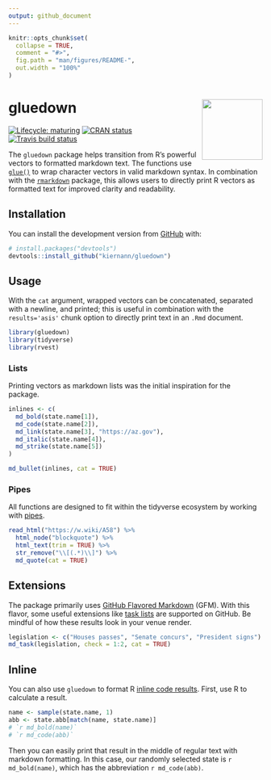 ```yaml
---
output: github_document
---
```


<!-- README.md is generated from README.Rmd. Please edit that file -->

```r
knitr::opts_chunk$set(
  collapse = TRUE,
  comment = "#>",
  fig.path = "man/figures/README-",
  out.width = "100%"
)
```

# gluedown <img src="man/figures/logo.png" align="right" width="120" />

<!-- badges: start -->
[![Lifecycle: maturing](https://img.shields.io/badge/lifecycle-maturing-blue.svg)](https://www.tidyverse.org/lifecycle/#maturing)
[![CRAN status](https://www.r-pkg.org/badges/version/gluedown)](https://CRAN.R-project.org/package=gluedown)
[![Travis build status](https://travis-ci.org/kiernann/gluedown.svg?branch=master)](https://travis-ci.org/kiernann/gluedown)
<!-- badges: end -->

The `gluedown` package helps transition from R's powerful vectors to formatted
markdown text. The functions use [`glue()`][glue] to wrap character vectors in
valid markdown syntax. In combination with the [`rmarkdown`][rmd] package, this
allows users to directly print R vectors as formatted text for improved clarity
and readability.

[glue]: https://github.com/tidyverse/glue
[rmd]: https://github.com/rstudio/rmarkdown

## Installation

You can install the development version from [GitHub](https://github.com/) with:

```r
# install.packages("devtools")
devtools::install_github("kiernann/gluedown")
```

## Usage

With the `cat` argument, wrapped vectors can be concatenated, separated with a
newline, and printed; this is useful in combination with the `results='asis'`
chunk option to directly print text in an `.Rmd` document.

[rmd]: https://github.com/rstudio/rmarkdown
[inline]: https://rmarkdown.rstudio.com/lesson-4.html

```r
library(gluedown)
library(tidyverse)
library(rvest)
```

### Lists

Printing vectors as markdown lists was the initial inspiration for the package.

```r
inlines <- c(
  md_bold(state.name[1]),
  md_code(state.name[2]),
  md_link(state.name[3], "https://az.gov"),
  md_italic(state.name[4]),
  md_strike(state.name[5])
)

md_bullet(inlines, cat = TRUE)
```

### Pipes

All functions are designed to fit within the tidyverse ecosystem by working with
[pipes][pipe].

```r
read_html("https://w.wiki/A58") %>% 
  html_node("blockquote") %>% 
  html_text(trim = TRUE) %>% 
  str_remove("\\[(.*)\\]") %>% 
  md_quote(cat = TRUE)
```

[pipe]: https://magrittr.tidyverse.org/reference/pipe.html

## Extensions

The package primarily uses [GitHub Flavored Markdown][gfm] (GFM). With this
flavor, some useful extensions like [task lists][task] are supported on GitHub.
Be mindful of how these results look in your venue render.

```r
legislation <- c("Houses passes", "Senate concurs", "President signs")
md_task(legislation, check = 1:2, cat = TRUE)
```

[task]: https://help.github.com/en/articles/about-task-lists
[gfm]: https://github.github.com/gfm/

## Inline

You can also use `gluedown` to format R [inline code results][inline]. First,
use R to calculate a result.

```r
name <- sample(state.name, 1)
abb <- state.abb[match(name, state.name)]
# `r md_bold(name)`
# `r md_code(abb)`
```

Then you can easily print that result in the middle of regular text with
markdown formatting. In this case, our randomly selected state is 
`r md_bold(name)`, which has the abbreviation `r md_code(abb)`.
